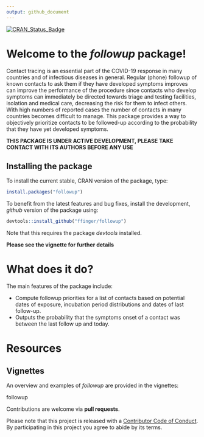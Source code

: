 ```yaml
---
output: github_document
---
```


[![CRAN_Status_Badge](http://www.r-pkg.org/badges/version/followup)](https://cran.r-project.org/package=followup)

# Welcome to the *followup* package!

Contact tracing is an essential part of the COVID-19 response in many countries and of infectious diseases in general. Regular (phone) followup of known contacts to ask them if they have developed symptoms improves can improve the performance of the procedure since contacts who develop symptoms can immediately be directed towards triage and testing facilities, isolation and medical care, decreasing the risk for them to infect others. With high numbers of reported cases the number of contacts in many countries becomes difficult to manage. This package provides a way to objectively prioritize contacts to be followed-up according to the probability that they have yet developed symptoms.

__THIS PACKAGE IS UNDER ACTIVE DEVELOPMENT, PLEASE TAKE CONTACT WITH ITS AUTHORS BEFORE ANY USE__

## Installing the package

To install the current stable, CRAN version of the package, type:
```r
install.packages("followup")
```

To benefit from the latest features and bug fixes, install the development, *github* version of the package using:
```r
devtools::install_github("ffinger/followup")
```

Note that this requires the package *devtools* installed.

__Please see the vignette for further details__


# What does it do?

The main features of the package include:

- Compute followup priorities for a list of contacts based on potential dates of exposure, incubation period distributions and dates of last follow-up.
- Outputs the probability that the symptoms onset of a contact was between the last follow up and today.


# Resources

## Vignettes

An overview and examples of *followup* are provided in the vignettes:

followup

Contributions are welcome via **pull requests**.

Please note that this project is released with a [Contributor Code of Conduct](CONDUCT.md). By participating in this project you agree to abide by its terms.

